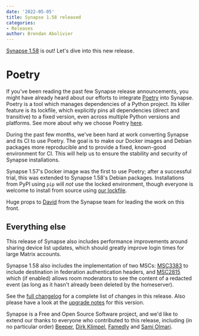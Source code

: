 ```yaml
---
date: '2022-05-05'
title: Synapse 1.58 released
categories:
- Releases
author: Brendan Abolivier
---
```


[Synapse 1.58](https://github.com/matrix-org/synapse/releases/tag/v1.58.0) is
out! Let's dive into this new release.

# Poetry

If you've been reading the past few Synapse release announcements, you might
have already heard about our efforts to integrate
[Poetry](https://python-poetry.org/) into Synapse. Poetry is a tool which
manages dependencies of a Python project. Its killer feature is its lockfile,
which explicitly pins all dependencies (direct and transitive) to a fixed
version, even across multiple Python versions and platforms. See more about why
we choose Poetry [here](https://github.com/matrix-org/synapse/issues/11537).

During the past few months, we've been hard at work converting Synapse and its
CI to use Poetry. The goal is to make our Docker images and Debian packages more
reproducible and to provide a fixed, known-good environment for CI. This will
help us to ensure the stability and security of Synapse installations.

Synapse 1.57's Docker image was the first to use Poetry; after a successful
trial, this was extended to Synapse 1.58's Debian packages. Installations from
PyPI using `pip` will _not_ use the locked environment, though everyone is
welcome to install from source using [our
lockfile](https://github.com/matrix-org/synapse/blob/develop/poetry.lock).

Huge props to [David](https://github.com/DMRobertson) from the Synapse team for
leading the work on this front.

## Everything else

This release of Synapse also includes performance improvements around sharing
device list updates, which should greatly improve login times for large Matrix
accounts.

Synapse 1.58 also includes the implementation of two MSCs:
[MSC3383](https://github.com/matrix-org/matrix-spec-proposals/pull/3383) to
include destination in federation authentication headers, and
[MSC2815](https://github.com/matrix-org/matrix-spec-proposals/pull/2815) which
(if enabled) allows room moderators to see the content of a redacted event (as
long as it hasn't already been deleted by the homeserver).

See the [full
changelog](https://github.com/matrix-org/synapse/releases/tag/v1.58.0) for a
complete list of changes in this release. Also please have a look at the
[upgrade
notes](https://matrix-org.github.io/synapse/v1.58/upgrade#upgrading-to-v1580)
for this version.

Synapse is a Free and Open Source Software project, and we'd like to extend our
thanks to everyone who contributed to this release, including (in no particular
order) [Beeper](https://www.beeper.com/), [Dirk
Klimpel](https://github.com/dklimpel), [Famedly](https://famedly.com/) and
[Sami Olmari](https://github.com/olmari).

